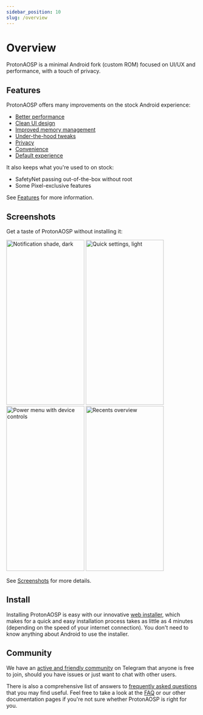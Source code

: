 ```yaml
---
sidebar_position: 10
slug: /overview
---
```



# Overview

ProtonAOSP is a minimal Android fork (custom ROM) focused on UI/UX and performance, with a touch of privacy.

## Features

ProtonAOSP offers many improvements on the stock Android experience:

- [Better performance](features.md#performance)
- [Clean UI design](features.md#ui)
- [Improved memory management](features.md#memory)
- [Under-the-hood tweaks](features.md#tweaks)
- [Privacy](features.md#privacy)
- [Convenience](features.md#convenience)
- [Default experience](features.md#defaults)

It also keeps what you're used to on stock:

- SafetyNet passing out-of-the-box without root
- Some Pixel-exclusive features

See [Features](features.md) for more information.

## Screenshots

Get a taste of ProtonAOSP without installing it:

<div className={clsx(styles.screenshotsContainer)}>
    <img width="205" height="433" src="../../static/img/screenshots/sys-ui-dark-notif.png" alt="Notification shade, dark" />
    <img width="205" height="433" src="../../static/img/screenshots/sys-ui-light-qs.png" alt="Quick settings, light" />
    <img width="205" height="433" src="../../static/img/screenshots/sys-ui-power-menu.png" alt="Power menu with device controls" />
    <img width="205" height="433" src="../../static/img/screenshots/sys-ui-recents.png" alt="Recents overview" />
</div>

See [Screenshots](screenshots.mdx) for more details.

## Install

Installing ProtonAOSP is easy with our innovative [web installer](../getting-started/install/web.mdx), which makes for a quick and easy installation process takes as little as 4 minutes (depending on the speed of your internet connection). You don't need to know anything about Android to use the installer.

## Community

We have an [active and friendly community](community.md) on Telegram that anyone is free to join, should you have issues or just want to chat with other users.

There is also a comprehensive list of answers to [frequently asked questions](faq.md) that you may find useful. Feel free to take a look at the [FAQ](faq.md) or our other documentation pages if you're not sure whether ProtonAOSP is right for you.
